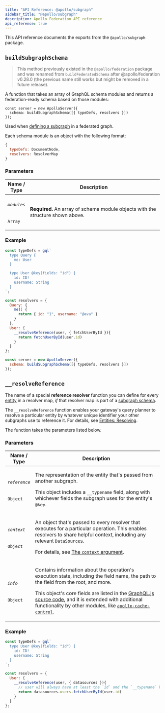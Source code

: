 ```yaml
---
title: "API Reference: @apollo/subgraph"
sidebar_title: "@apollo/subgraph"
description: Apollo Federation API reference
api_reference: true
---
```


This API reference documents the exports from the `@apollo/subgraph` package.

## `buildSubgraphSchema`
> This method previously existed in the `@apollo/federation` package and was renamed from `buildFederatedSchema` after @apollo/federation v0.28.0 (the previous name still works but might be removed in a future release).

A function that takes an array of GraphQL schema modules and returns a federation-ready schema based on those modules:

```js{2}
const server = new ApolloServer({
  schema: buildSubgraphSchema([{ typeDefs, resolvers }])
});
```

Used when [defining a subgraph](../subgraphs/#defining-a-subgraph) in a federated graph.

Each schema module is an object with the following format:

```js
{
  typeDefs: DocumentNode,
  resolvers: ResolverMap
}
```

### Parameters

<table class="field-table">
  <thead>
    <tr>
      <th>Name /<br/>Type</th>
      <th>Description</th>
    </tr>
  </thead>

<tbody>
<tr class="required">
<td>

###### `modules`

`Array`
</td>
<td>

**Required.** An array of schema module objects with the structure shown above.
</td>
</tr>
</tbody>
</table>


### Example

```js
const typeDefs = gql`
  type Query {
    me: User
  }

  type User @key(fields: "id") {
    id: ID!
    username: String
  }
`;

const resolvers = {
  Query: {
    me() {
      return { id: "1", username: "@ava" }
    }
  },
  User: {
    __resolveReference(user, { fetchUserById }){
      return fetchUserById(user.id)
    }
  }
};

const server = new ApolloServer({
  schema: buildSubgraphSchema([{ typeDefs, resolvers }])
});
```

## `__resolveReference`

The name of a special **reference resolver** function you can define for every [entity](../entities/) in a resolver map, _if_ that resolver map is part of a [subgraph schema](#buildSubgraphSchema).

The `__resolveReference` function enables your gateway's query planner to resolve a particular entity by whatever unique identifier your other subgraphs use to reference it. For details, see [Entities: Resolving](../entities/#resolving).

The function takes the parameters listed below.

### Parameters

<table class="field-table">
  <thead>
    <tr>
      <th>Name /<br/>Type</th>
      <th>Description</th>
    </tr>
  </thead>

<tbody>
<tr>
<td>

###### `reference`

`Object`
</td>
<td>

The representation of the entity that's passed from another subgraph.

This object includes a `__typename` field, along with whichever fields the subgraph uses for the entity's `@key`.
</td>
</tr>


<tr>
<td>

###### `context`

`Object`
</td>
<td>

An object that's passed to every resolver that executes for a particular operation. This enables resolvers to share helpful context, including any relevant `DataSource`s.

For details, see [The `context` argument](https://www.apollographql.com/docs/apollo-server/data/resolvers/#the-context-argument).
</td>
</tr>


<tr>
<td>

###### `info`

`Object`
</td>
<td>

Contains information about the operation's execution state, including the field name, the path to the field from the root, and more.

This object's core fields are listed in the [GraphQL.js source code](https://github.com/graphql/graphql-js/blob/master/src/type/definition.js#L954-L965), and it is extended with additional functionality by other modules, like [`apollo-cache-control`](https://github.com/apollographql/apollo-server/tree/570f548b887/packages/apollo-cache-control).
</td>
</tr>
</tbody>
</table>

### Example

```js
const typeDefs = gql`
  type User @key(fields: "id") {
    id: ID!
    username: String
  }
`;

const resolvers = {
  User: {
    __resolveReference(user, { datasources }){
      // user will always have at least the `id` and the `__typename` here
      return datasources.users.fetchUserById(user.id)
    }
  }
};
```
